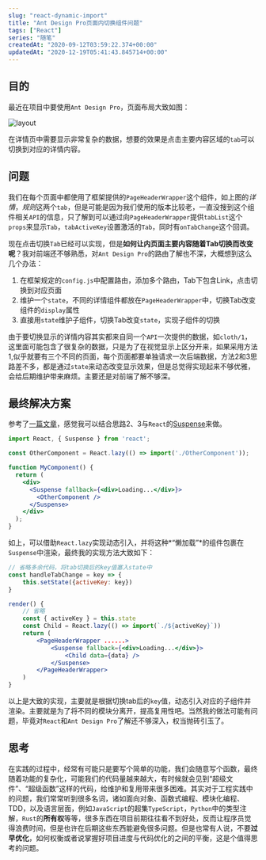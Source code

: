 ```yaml
---
slug: "react-dynamic-import"
title: "Ant Design Pro页面内切换组件问题"
tags: ["React"]
series: "随笔"
createdAt: "2020-09-12T03:59:22.374+00:00"
updatedAt: "2020-12-19T05:41:43.845714+00:00"
---
```


## 目的

最近在项目中要使用`Ant Design Pro`，页面布局大致如图：

![layout](https://i.loli.net/2020/09/12/N8V6mHXoBpKTkfD.png)

在详情页中需要显示非常复杂的数据，想要的效果是点击主要内容区域的`tab`可以切换到对应的详情内容。

## 问题

我们在每个页面中都使用了框架提供的`PageHeaderWrapper`这个组件，如上图的*详情*，*规则*这两个`tab`，但是可能是因为我们使用的版本比较老，一直没搜到这个组件相关`API`的信息，只了解到可以通过向`PageHeaderWrapper`提供`tabList`这个`props`来显示`Tab`，`tabActiveKey`设置激活的`Tab`，同时有`onTabChange`这个回调。

现在点击切换`Tab`已经可以实现，但是**如何让内页面主要内容随着Tab切换而改变呢**？我对前端还不够熟悉，对`Ant Design Pro`的路由了解也不深，大概想到这么几个办法：

1. 在框架规定的`config.js`中配置路由，添加多个路由，Tab下包含Link，点击切换到对应页面
2. 维护一个`state`，不同的详情组件都放在`PageHeaderWrapper`中，切换Tab改变组件的`display`属性
3. 直接用`state`维护子组件，切换Tab改变`state`，实现子组件的切换

由于要切换显示的详情内容其实都来自同一个`API`一次提供的数据，如`cloth/1`，这里面可能包含了很复杂的数据，只是为了在视觉显示上区分开来，如果采用方法1,似乎就要有三个不同的页面，每个页面都要单独请求一次后端数据，方法2和3思路差不多，都是通过`state`来动态改变显示效果，但是总觉得实现起来不够优雅，会给后期维护带来麻烦。主要还是对前端了解不够深。

## 最终解决方案

参考了[一篇文章](https://tuohuang.info/ant-design-tab-navigation.html#.X1w9vnUzbeQ)，感觉我可以结合思路2、3与`React`的[Suspense](https://reactjs.org/docs/code-splitting.html#route-based-code-splitting)来做。

```jsx
import React, { Suspense } from 'react';

const OtherComponent = React.lazy(() => import('./OtherComponent'));

function MyComponent() {
  return (
    <div>
      <Suspense fallback={<div>Loading...</div>}>
        <OtherComponent />
      </Suspense>
    </div>
  );
}
```

如上，可以借助`React.lazy`实现动态引入，并将这种*“懒加载”*的组件包裹在`Suspense`中渲染，最终我的实现方法大致如下：

```jsx
// 省略多余代码，将tab切换后的key值塞入state中
const handleTabChange = key => {
    this.setState({activeKey: key})
}

render() {
    // 省略
    const { activeKey } = this.state
    const Child = React.lazy(() => import(`./${activeKey}`))
    return (
    	<PageHeaderWrapper ......>
            <Suspense fallback={<div>Loading...</div>}>
            	<Child data={data} />
            </Suspense>
        </PageHeaderWrapper>
	)
}
```

以上是大致的实现，主要就是根据切换tab后的`key`值，动态引入对应的子组件并渲染。主要就是为了将不同的模块分离开，提高复用性吧。当然我的做法可能有问题，毕竟对`React`和`Ant Design Pro`了解还不够深入，权当抛砖引玉了。

## 思考

在实践的过程中，经常有可能只是要写个简单的功能，我们会随意写个函数，最终随着功能的复杂化，可能我们的代码量越来越大，有时候就会见到“超级文件”、“超级函数”这样的代码，给维护和复用带来很多困难。其实对于工程实践中的问题，我们常常听到很多名词，诸如面向对象、函数式编程、模块化编程、TDD，以及语言层面，例如`JavaScript`的超集`TypeScript`，`Python`中的类型注解，`Rust`的**所有权**等等，很多东西在项目前期往往看不到好处，反而让程序员觉得浪费时间，但是也许在后期这些东西能避免很多问题。但是也常有人说，不要**过早优化**，如何权衡或者说掌握好项目进度与代码优化的之间的平衡，这是个值得思考的问题。
